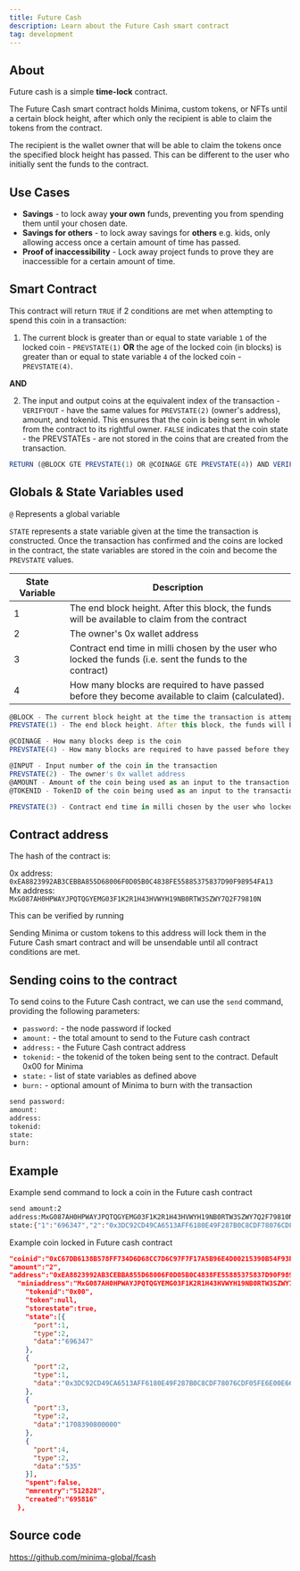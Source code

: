 ```yaml
---
title: Future Cash
description: Learn about the Future Cash smart contract
tag: development
---
```


## About

Future cash is a simple **time-lock** contract.

The Future Cash smart contract holds Minima, custom tokens, or NFTs until a certain block height, after which only the recipient is able to claim the tokens from the contract.

The recipient is the wallet owner that will be able to claim the tokens once the specified block height has passed. This can be different to the user who initially sent the funds to the contract.

## Use Cases

- **Savings** - to lock away **your own** funds, preventing you from spending them until your chosen date.
- **Savings for others** - to lock away savings for **others** e.g. kids, only allowing access once a certain amount of time has passed.
- **Proof of inaccessibility** - Lock away project funds to prove they are inaccessible for a certain amount of time.

## Smart Contract

This contract will return `TRUE` if 2 conditions are met when attempting to spend this coin in a transaction:

1. The current block is greater than or equal to state variable `1` of the locked coin - `PREVSTATE(1)` **OR** the age of the locked coin (in blocks) is greater than or equal to state variable `4` of the locked coin - `PREVSTATE(4)`.

**AND**

2. The input and output coins at the equivalent index of the transaction - `VERIFYOUT` - have the same values for `PREVSTATE(2)` (owner's address), amount, and tokenid. This ensures that the coin is being sent in whole from the contract to its rightful owner. `FALSE` indicates that the coin state - the PREVSTATEs - are not stored in the coins that are created from the transaction.

```jsx
RETURN (@BLOCK GTE PREVSTATE(1) OR @COINAGE GTE PREVSTATE(4)) AND VERIFYOUT(@INPUT PREVSTATE(2) @AMOUNT @TOKENID FALSE)
```

## Globals & State Variables used

`@` Represents a global variable

`STATE` represents a state variable given at the time the transaction is constructed. Once the transaction has confirmed and the coins are locked in the contract, the state variables are stored in the coin and become the `PREVSTATE` values.

| State Variable | Description                                                                                              |
| -------------- | -------------------------------------------------------------------------------------------------------- |
| 1              | The end block height. After this block, the funds will be available to claim from the contract           |
| 2              | The owner's 0x wallet address                                                                            |
| 3              | Contract end time in milli chosen by the user who locked the funds (i.e. sent the funds to the contract) |
| 4              | How many blocks are required to have passed before they become available to claim (calculated).          |

```jsx
@BLOCK - The current block height at the time the transaction is attempted
PREVSTATE(1) - The end block height. After this block, the funds will be available to claim from the contract

@COINAGE - How many blocks deep is the coin
PREVSTATE(4) - How many blocks are required to have passed before they become available to claim.

@INPUT - Input number of the coin in the transaction
PREVSTATE(2) - The owner's 0x wallet address
@AMOUNT - Amount of the coin being used as an input to the transaction
@TOKENID - TokenID of the coin being used as an input to the transaction

PREVSTATE(3) - Contract end time in milli chosen by the user who locked the funds (i.e. sent the funds to the contract)
```

## Contract address

The hash of the contract is:

0x address: `0xEA8823992AB3CEBBA855D68006F0D05B0C4838FE55885375837D90F98954FA13`<br/>
Mx address: `MxG087AH0HPWAYJPQTQGYEMG03F1K2R1H43HVWYH19NB0RTW3SZWY7Q2F79810N`

This can be verified by running

Sending Minima or custom tokens to this address will lock them in the Future Cash smart contract and will be unsendable until all contract conditions are met.

## Sending coins to the contract

To send coins to the Future Cash contract, we can use the `send` command, providing the following parameters:

- `password:` - the node password if locked
- `amount:` - the total amount to send to the Future cash contract
- `address:` - the Future Cash contract address
- `tokenid:` - the tokenid of the token being sent to the contract. Default 0x00 for Minima
- `state:` - list of state variables as defined above
- `burn:` - optional amount of Minima to burn with the transaction

```bash title="Terminal"
send password:
amount:
address:
tokenid:
state:
burn:
```

## Example

Example send command to lock a coin in the Future cash contract

```bash title="Terminal"
send amount:2
address:MxG087AH0HPWAYJPQTQGYEMG03F1K2R1H43HVWYH19NB0RTW3SZWY7Q2F79810N
state:{"1":"696347","2":"0x3DC92CD49CA6513AFF6180E49F287B0C8CDF78076CDF05FE6E00E66EFF6CA479","3":"1708390800000","4":"535"}
```

Example coin locked in Future cash contract

```json title="Coin"
"coinid":"0xC67DB6138B578FF734D6D68CC7D6C97F7F17A5B96E4D00215390B54F93F5CF8B",
"amount":"2",
"address":"0xEA8823992AB3CEBBA855D68006F0D05B0C4838FE55885375837D90F98954FA13",
  "miniaddress":"MxG087AH0HPWAYJPQTQGYEMG03F1K2R1H43HVWYH19NB0RTW3SZWY7Q2F79810N",
    "tokenid":"0x00",
    "token":null,
    "storestate":true,
    "state":[{
      "port":1,
      "type":2,
      "data":"696347"
    },
    {
      "port":2,
      "type":1,
      "data":"0x3DC92CD49CA6513AFF6180E49F287B0C8CDF78076CDF05FE6E00E66EFF6CA479"
    },
    {
      "port":3,
      "type":2,
      "data":"1708390800000"
    },
    {
      "port":4,
      "type":2,
      "data":"535"
    }],
    "spent":false,
    "mmrentry":"512828",
    "created":"695816"
  },
```

## Source code

https://github.com/minima-global/fcash
